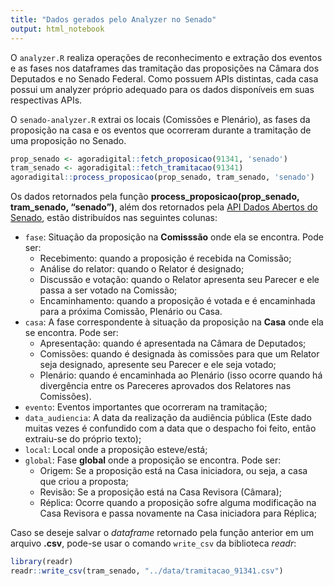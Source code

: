 ```yaml
---
title: "Dados gerados pelo Analyzer no Senado"
output: html_notebook
---
```


O `analyzer.R` realiza operações de reconhecimento e extração dos eventos e as fases nos dataframes das tramitação das proposições na Câmara dos Deputados e no Senado Federal. Como possuem APIs distintas, cada casa possui um analyzer próprio adequado para os dados disponíveis em suas respectivas APIs. 

O `senado-analyzer.R` extrai os locais (Comissões e Plenário), as fases da proposição na casa e os eventos que ocorreram durante a tramitação de uma proposição no Senado.

```r
prop_senado <- agoradigital::fetch_proposicao(91341, 'senado')
tram_senado <- agoradigital::fetch_tramitacao(91341)
agoradigital::process_proposicao(prop_senado, tram_senado, 'senado')
```

Os dados retornados pela função **process_proposicao(prop_senado, tram_senado, "senado")**, além dos retornados pela [API Dados Abertos do Senado](https://www12.senado.leg.br/dados-abertos), estão distribuídos nas seguintes colunas:

* `fase`: Situação da proposição na **Comisssão** onde ela se encontra. Pode ser:
    * Recebimento: quando a proposição é recebida na Comissão;
    * Análise do relator: quando o Relator é designado;
    * Discussão e votação: quando o Relator apresenta seu Parecer e ele passa a ser votado na Comissão;
    * Encaminhamento: quando a proposição é votada e é encaminhada para a próxima Comissão, Plenário ou Casa.
* `casa`: A fase correspondente à situação da proposição na **Casa** onde ela se encontra. Pode ser: 
    * Apresentação: quando é apresentada na Câmara de Deputados;
    * Comissões: quando é designada às comissões para que um Relator seja designado, apresente seu Parecer e ele seja votado;
    * Plenário: quando é encaminhada ao Plenário (isso ocorre quando há divergência entre os Pareceres aprovados dos Relatores nas Comissões).
* `evento`: Eventos importantes que ocorreram na tramitação;
* `data_audiencia`: A data da realização da audiência pública (Este dado muitas vezes é confundido com a data que o despacho foi feito, então extraiu-se do próprio texto);
* `local`: Local onde a proposição esteve/está;
* `global`: Fase **global** onde a proposição se encontra. Pode ser:
    * Origem: Se a proposição está na Casa iniciadora, ou seja, a casa que criou a proposta;
    * Revisão: Se a proposição está na Casa Revisora (Câmara);
    * Réplica: Ocorre quando a proposição sofre alguma modificação na Casa Revisora e passa novamente na Casa iniciadora para Réplica;

Caso se deseje salvar o *dataframe* retornado pela função anterior em um arquivo **.csv**, pode-se usar o comando `write_csv` da biblioteca *readr*:
```r
library(readr)
readr::write_csv(tram_senado, "../data/tramitacao_91341.csv")
```
